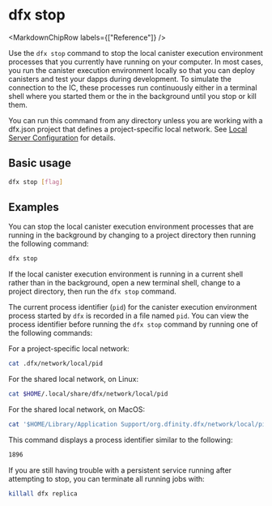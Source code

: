 
# dfx stop

<MarkdownChipRow labels={["Reference"]} />

Use the `dfx stop` command to stop the local canister execution environment processes that you currently have running on your computer. In most cases, you run the canister execution environment locally so that you can deploy canisters and test your dapps during development. To simulate the connection to the IC, these processes run continuously either in a terminal shell where you started them or the in the background until you stop or kill them.

You can run this command from any directory unless you are working with a dfx.json project that defines a project-specific local network.  See [Local Server Configuration](dfx-start.mdx#local-server-configuration) for details.

## Basic usage

``` bash
dfx stop [flag]
```

## Examples

You can stop the local canister execution environment processes that are running in the background by changing to a project directory then running the following command:

``` bash
dfx stop
```

If the local canister execution environment is running in a current shell rather than in the background, open a new terminal shell, change to a project directory, then run the `dfx stop` command.

The current process identifier (`pid`) for the canister execution environment process started by `dfx` is recorded in a file named `pid`. You can view the process identifier before running the `dfx stop` command by running one of the following commands:

For a project-specific local network:
``` bash
cat .dfx/network/local/pid
```

For the shared local network, on Linux:
``` bash
cat $HOME/.local/share/dfx/network/local/pid
```

For the shared local network, on MacOS:
``` bash
cat '$HOME/Library/Application Support/org.dfinity.dfx/network/local/pid'
```

This command displays a process identifier similar to the following:

``` bash
1896
```

If you are still having trouble with a persistent service running after attempting to stop, you can terminate all running jobs with:

``` bash
killall dfx replica
```
